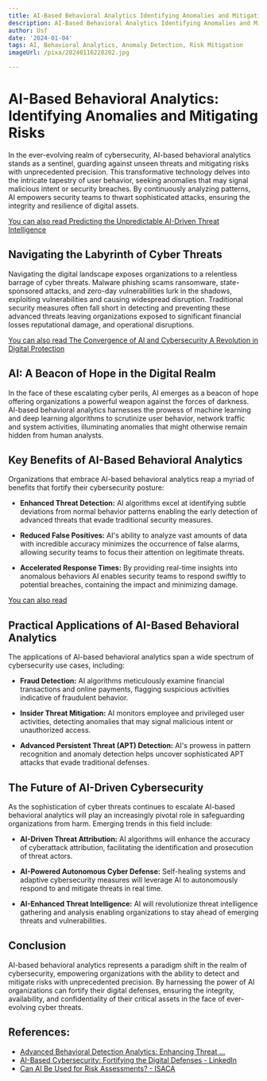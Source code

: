 ```yaml
---
title: AI-Based Behavioral Analytics Identifying Anomalies and Mitigating Risks
description: AI-Based Behavioral Analytics Identifying Anomalies and Mitigating Risks
author: Usf
date: '2024-01-04'
tags: AI, Behavioral Analytics, Anomaly Detection, Risk Mitigation
imageUrl: /pixa/20240116220202.jpg

---
```

# AI-Based Behavioral Analytics: Identifying  Anomalies and Mitigating Risks

In the ever-evolving realm of cybersecurity, AI-based  behavioral analytics stands as a sentinel, guarding against unseen threats  and mitigating  risks with unprecedented precision. This transformative technology delves into the intricate  tapestry of  user behavior, seeking anomalies that may signal malicious intent or security breaches. By continuously  analyzing patterns, AI empowers security teams to thwart  sophisticated  attacks, ensuring the integrity  and resilience  of digital assets.

[You can also read Predicting the Unpredictable AI-Driven Threat  Intelligence](Predicting%20the%20Unpredictable%20AI-Driven%20Threat%20Intelligence)


## Navigating the Labyrinth  of Cyber Threats

Navigating the digital  landscape  exposes organizations to a relentless barrage of cyber threats. Malware  phishing  scams ransomware, state-sponsored attacks, and zero-day vulnerabilities lurk in the shadows, exploiting vulnerabilities and causing widespread disruption. Traditional security measures often fall short in detecting and preventing these advanced  threats leaving organizations exposed to significant financial losses reputational damage, and operational disruptions.

[You can also read The Convergence of AI  and Cybersecurity A Revolution in Digital Protection](The%20Convergence%20of%20AI%20and%20Cybersecurity%20A%20Revolution%20in%20Digital%20Protection)


## AI: A Beacon of Hope in the Digital Realm

In the face of these escalating cyber perils, AI emerges as a beacon of hope offering organizations a powerful weapon  against the  forces of darkness. AI-based behavioral analytics  harnesses the prowess of  machine learning and deep  learning algorithms to scrutinize user behavior, network traffic and system activities, illuminating anomalies that might otherwise remain hidden from human analysts.

## Key Benefits of  AI-Based Behavioral Analytics

Organizations that embrace AI-based behavioral analytics reap a myriad of benefits that fortify their  cybersecurity posture:

- **Enhanced Threat Detection:** AI algorithms excel at identifying subtle deviations from normal behavior patterns enabling the  early detection  of advanced threats that evade traditional security measures.

- **Reduced False Positives:** AI's ability to analyze vast amounts of data with  incredible  accuracy  minimizes  the occurrence of false alarms, allowing security teams  to focus their attention on legitimate  threats.

- **Accelerated Response Times:** By providing real-time  insights  into anomalous behaviors  AI  enables  security teams to respond swiftly to potential breaches, containing the impact and minimizing damage.

[You can also read ]()


## Practical Applications of AI-Based Behavioral Analytics

The applications of AI-based behavioral  analytics span a wide spectrum  of cybersecurity use cases, including:

- **Fraud Detection:** AI  algorithms meticulously examine financial transactions and online payments, flagging suspicious activities indicative of fraudulent behavior.

- **Insider Threat Mitigation:** AI monitors employee and  privileged user activities, detecting anomalies that may signal malicious  intent or unauthorized access.

- **Advanced Persistent Threat (APT) Detection:** AI's prowess in pattern recognition and anomaly detection helps uncover sophisticated APT attacks that  evade traditional defenses.

## The Future of AI-Driven Cybersecurity

As the sophistication of cyber threats continues to escalate AI-based behavioral analytics will play an increasingly pivotal role in safeguarding organizations from harm. Emerging trends in this field include:

- **AI-Driven Threat Attribution:** AI algorithms will enhance the accuracy of cyberattack attribution, facilitating the identification  and prosecution of  threat actors.

- **AI-Powered Autonomous Cyber Defense:** Self-healing systems and  adaptive cybersecurity measures  will leverage AI to autonomously respond to and mitigate threats in real time.

- **AI-Enhanced Threat Intelligence:** AI  will revolutionize threat intelligence gathering  and analysis enabling organizations to stay ahead of emerging threats  and vulnerabilities.

## Conclusion

AI-based behavioral analytics represents a paradigm  shift in the realm  of cybersecurity, empowering organizations with the ability to detect and mitigate risks with unprecedented precision. By harnessing the power of AI organizations can fortify their digital defenses, ensuring the integrity, availability, and confidentiality of their critical assets in the face of  ever-evolving cyber threats.

## References:
- [Advanced Behavioral Detection Analytics: Enhancing Threat ...](https://mixmode.ai/blog/advanced-behavioral-detection-analytics-enhancing-threat-detection-with-ai/)
- [AI-Based Cybersecurity: Fortifying the Digital Defenses - LinkedIn](https://www.linkedin.com/pulse/ai-based-cybersecurity-fortifying-digital-defenses-sunil-tripathy)
- [Can AI Be Used for Risk Assessments? - ISACA](https://www.isaca.org/resources/news-and-trends/industry-news/2023/can-ai-be-used-for-risk-assessments)
